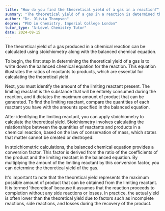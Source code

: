 ```yaml
---
title: "How do you find the theoretical yield of a gas in a reaction?"
summary: "The theoretical yield of a gas in a reaction is determined through stoichiometry and the balanced chemical equation, allowing for accurate predictions of product amounts."
author: "Dr. Olivia Thompson"
degree: "PhD in Chemistry, Imperial College London"
tutor_type: "A-Level Chemistry Tutor"
date: 2024-09-15
---
```


The theoretical yield of a gas produced in a chemical reaction can be calculated using stoichiometry along with the balanced chemical equation.

To begin, the first step in determining the theoretical yield of a gas is to write down the balanced chemical equation for the reaction. This equation illustrates the ratios of reactants to products, which are essential for calculating the theoretical yield.

Next, you must identify the amount of the limiting reactant present. The limiting reactant is the substance that will be entirely consumed during the reaction, and it dictates the maximum amount of product that can be generated. To find the limiting reactant, compare the quantities of each reactant you have with the amounts specified in the balanced equation.

After identifying the limiting reactant, you can apply stoichiometry to calculate the theoretical yield. Stoichiometry involves calculating the relationships between the quantities of reactants and products in a chemical reaction, based on the law of conservation of mass, which states that matter cannot be created or destroyed.

In stoichiometric calculations, the balanced chemical equation provides a conversion factor. This factor is derived from the ratio of the coefficients of the product and the limiting reactant in the balanced equation. By multiplying the amount of the limiting reactant by this conversion factor, you can determine the theoretical yield of the gas.

It's important to note that the theoretical yield represents the maximum possible amount of product that can be obtained from the limiting reactant. It is termed 'theoretical' because it assumes that the reaction proceeds to completion without any side reactions or losses. In practice, the actual yield is often lower than the theoretical yield due to factors such as incomplete reactions, side reactions, and losses during the recovery of the product.
    